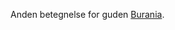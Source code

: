 {{title:Pauluns Mester}}
{{author:Laura Holmegaard}}
{{timestamp:2009-09-20T08:50:42Z}}
{{copyright:Pauluns Mester}}
Anden betegnelse for guden [[Burania]].